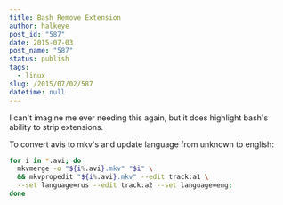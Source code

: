 ```yaml
---
title: Bash Remove Extension
author: halkeye
post_id: "587"
date: 2015-07-03
post_name: "587"
status: publish
tags:
  - linux
slug: /2015/07/02/587
datetime: null
---
```


I can't imagine me ever needing this again, but it does highlight bash's ability to strip extensions.

To convert avis to mkv's and update language from unknown to english:

```bash
for i in *.avi; do
  mkvmerge -o "${i%.avi}.mkv" "$i" \
  && mkvpropedit "${i%.avi}.mkv" --edit track:a1 \
  --set language=rus --edit track:a2 --set language=eng;
done
```
